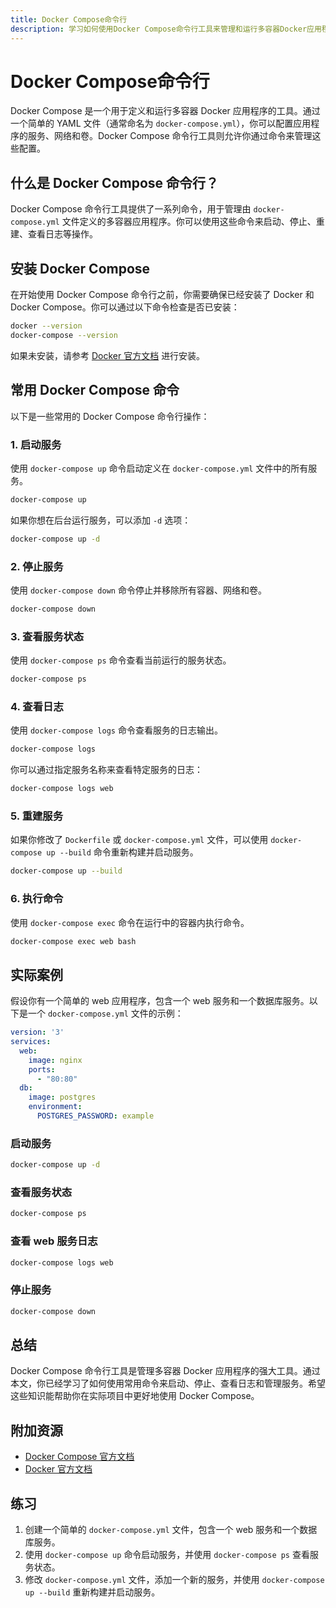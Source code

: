 ```yaml
---
title: Docker Compose命令行
description: 学习如何使用Docker Compose命令行工具来管理和运行多容器Docker应用程序。本文适合初学者，包含详细的解释、代码示例和实际案例。
---
```


# Docker Compose命令行

Docker Compose 是一个用于定义和运行多容器 Docker 应用程序的工具。通过一个简单的 YAML 文件（通常命名为 `docker-compose.yml`），你可以配置应用程序的服务、网络和卷。Docker Compose 命令行工具则允许你通过命令来管理这些配置。

## 什么是 Docker Compose 命令行？

Docker Compose 命令行工具提供了一系列命令，用于管理由 `docker-compose.yml` 文件定义的多容器应用程序。你可以使用这些命令来启动、停止、重建、查看日志等操作。

## 安装 Docker Compose

在开始使用 Docker Compose 命令行之前，你需要确保已经安装了 Docker 和 Docker Compose。你可以通过以下命令检查是否已安装：

```bash
docker --version
docker-compose --version
```

如果未安装，请参考 [Docker 官方文档](https://docs.docker.com/compose/install/) 进行安装。

## 常用 Docker Compose 命令

以下是一些常用的 Docker Compose 命令行操作：

### 1. 启动服务

使用 `docker-compose up` 命令启动定义在 `docker-compose.yml` 文件中的所有服务。

```bash
docker-compose up
```

如果你想在后台运行服务，可以添加 `-d` 选项：

```bash
docker-compose up -d
```

### 2. 停止服务

使用 `docker-compose down` 命令停止并移除所有容器、网络和卷。

```bash
docker-compose down
```

### 3. 查看服务状态

使用 `docker-compose ps` 命令查看当前运行的服务状态。

```bash
docker-compose ps
```

### 4. 查看日志

使用 `docker-compose logs` 命令查看服务的日志输出。

```bash
docker-compose logs
```

你可以通过指定服务名称来查看特定服务的日志：

```bash
docker-compose logs web
```

### 5. 重建服务

如果你修改了 `Dockerfile` 或 `docker-compose.yml` 文件，可以使用 `docker-compose up --build` 命令重新构建并启动服务。

```bash
docker-compose up --build
```

### 6. 执行命令

使用 `docker-compose exec` 命令在运行中的容器内执行命令。

```bash
docker-compose exec web bash
```

## 实际案例

假设你有一个简单的 web 应用程序，包含一个 web 服务和一个数据库服务。以下是一个 `docker-compose.yml` 文件的示例：

```yaml
version: '3'
services:
  web:
    image: nginx
    ports:
      - "80:80"
  db:
    image: postgres
    environment:
      POSTGRES_PASSWORD: example
```

### 启动服务

```bash
docker-compose up -d
```

### 查看服务状态

```bash
docker-compose ps
```

### 查看 web 服务日志

```bash
docker-compose logs web
```

### 停止服务

```bash
docker-compose down
```

## 总结

Docker Compose 命令行工具是管理多容器 Docker 应用程序的强大工具。通过本文，你已经学习了如何使用常用命令来启动、停止、查看日志和管理服务。希望这些知识能帮助你在实际项目中更好地使用 Docker Compose。

## 附加资源

- [Docker Compose 官方文档](https://docs.docker.com/compose/)
- [Docker 官方文档](https://docs.docker.com/)

## 练习

1. 创建一个简单的 `docker-compose.yml` 文件，包含一个 web 服务和一个数据库服务。
2. 使用 `docker-compose up` 命令启动服务，并使用 `docker-compose ps` 查看服务状态。
3. 修改 `docker-compose.yml` 文件，添加一个新的服务，并使用 `docker-compose up --build` 重新构建并启动服务。
